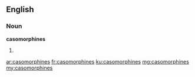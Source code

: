 ==English==

===Noun===
'''casomorphines'''

# {{plural of|casomorphine}}

[[ar:casomorphines]]
[[fr:casomorphines]]
[[ku:casomorphines]]
[[mg:casomorphines]]
[[my:casomorphines]]